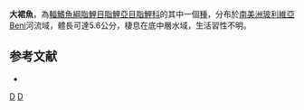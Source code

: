 {{Speciesbox 
| taxon = Gephyrocharax major
| status = NE
| status_system = IUCN3.1
| authority =  [[Myers|Myers]], 1929
| synonyms = 
}}
'''大裙魚'''，為[[輻鰭魚綱|輻鰭魚綱]][[脂鯉目|脂鯉目]][[脂鯉亞目|脂鯉亞目]][[脂鯉科|脂鯉科]]的其中一個[[種|種]]，分布於[[南美洲|南美洲]][[玻利維亞|玻利維亞]]Beni河流域，體長可達5.6公分，棲息在底中層水域，生活習性不明。

==参考文献==
{{refbegin}}
*{{FishBase_species|genus=Gephyrocharax|species=major|year=2014|month=1}}
{{refend}}

{{Taxonbar|from=Q5768376}}

[[Category:裙魚屬|D]]
[[Category:1929年描述的鱼类|D]]


{{魚類小作品}}